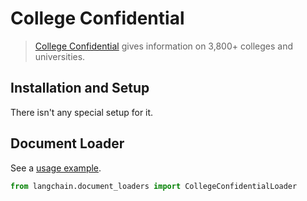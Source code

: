 # College Confidential

>[College Confidential](https://www.collegeconfidential.com/) gives information on 3,800+ colleges and universities.

## Installation and Setup

There isn't any special setup for it.


## Document Loader

See a [usage example](/docs/modules/indexes/document_loaders/examples/college_confidential.ipynb).

```python
from langchain.document_loaders import CollegeConfidentialLoader
```
